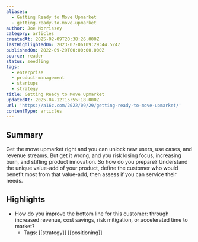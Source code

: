 ```yaml
---
aliases:
  - Getting Ready to Move Upmarket
  - getting-ready-to-move-upmarket
author: Joe Morrissey
category: articles
createdAt: 2025-02-09T20:38:26.000Z
lastHighlightedOn: 2023-07-06T09:29:44.524Z
publishedOn: 2022-09-29T00:00:00.000Z
source: reader
status: seedling
tags:
  - enterprise
  - product-management
  - startups
  - strategy
title: Getting Ready to Move Upmarket
updatedAt: 2025-04-12T15:55:18.000Z
url: 'https://a16z.com/2022/09/29/getting-ready-to-move-upmarket/'
contentType: articles
---
```

## Summary

Get the move upmarket right and you can unlock new users, use cases, and revenue streams. But get it wrong, and you risk losing focus, increasing burn, and stifling product innovation. So how do you prepare? Understand the unique value-add of your product, define the customer who would benefit most from that value-add, then assess if you can service their needs.

## Highlights

- How do you improve the bottom line for this customer: through increased revenue, cost savings, risk mitigation, or accelerated time to market?
    - Tags: [[strategy]] [[positioning]]
